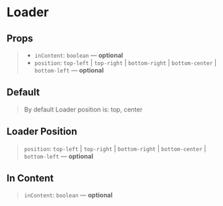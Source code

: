 
<Meta title="Components/Loader" component={Loader} />

# Loader

## Props

> - `inContent`: `boolean` — **optional**
> - `position`: `top-left` | `top-right` | `bottom-right` | `bottom-center` | `bottom-left` — **optional**

## Default

> By default Loader position is: top, center

<Preview>
  <Story name="default" height="300px">
    <Loader />
  </Story>
</Preview>

## Loader Position
> `position`: `top-left` | `top-right` | `bottom-right` | `bottom-center` | `bottom-left` — **optional**

<Preview>
  <Story name="position" height="300px">
    <Container>
      <Loader position="top-left" />
      <Loader />
      <Loader position="top-right" />
      <Loader position="bottom-right" />
      <Loader position="bottom-center" />
      <Loader position="bottom-left" />
    </Container>
  </Story>
</Preview>

## In Content
> `inContent`: `boolean` — **optional**

<Preview>
  <Story name="inContent">
    <Container>
      <Loader inContent />
    </Container>
  </Story>
</Preview>
